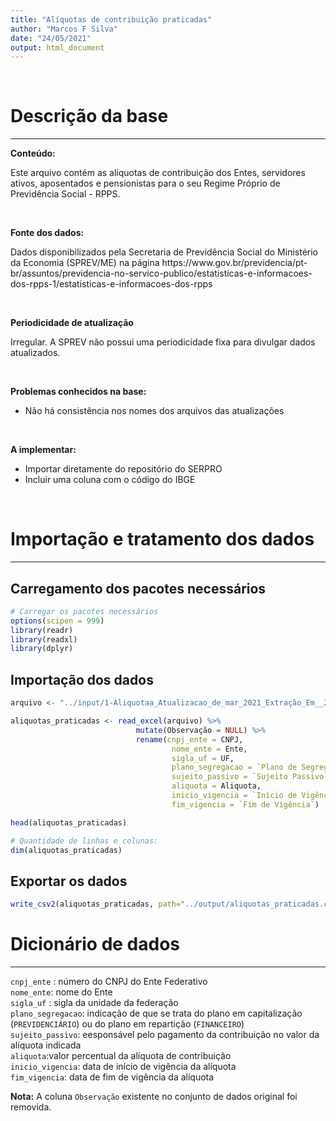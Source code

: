 ```yaml
---
title: "Alíquotas de contribuição praticadas"
author: "Marcos F Silva"
date: "24/05/2021"
output: html_document
---
```


</br>

# Descrição da base

----


**Conteúdo:** 

Este arquivo contém as alíquotas de contribuição dos Entes, servidores ativos, aposentados e pensionistas para o seu Regime Próprio de Previdência Social - RPPS.

</br>

**Fonte dos dados:** 

Dados disponibilizados pela Secretaria de Previdência Social do Ministério  da Economia (SPREV/ME) na página https://www.gov.br/previdencia/pt-br/assuntos/previdencia-no-servico-publico/estatisticas-e-informacoes-dos-rpps-1/estatisticas-e-informacoes-dos-rpps

</br>

**Periodicidade de atualização**

Irregular. A SPREV não possui uma periodicidade fixa para divulgar dados atualizados.

</br>

**Problemas conhecidos na base:**

* Não há consistência nos nomes dos arquivos das atualizações
 
</br>
  
**A implementar:**

* Importar diretamente do repositório do SERPRO
* Incluir uma coluna com o código do IBGE


</br>

# Importação e tratamento dos dados

----

## Carregamento dos pacotes necessários

```r
# Carregar os pacotes necessários
options(scipen = 999)
library(readr)
library(readxl)
library(dplyr)
```


## Importação dos dados


```r
arquivo <- "../input/1-Aliquotaa_Atualizacao_de_mar_2021_Extração_Em__2021-04-19T15_36_29.xlsx"

aliquotas_praticadas <- read_excel(arquivo) %>%
                            mutate(Observação = NULL) %>%
                            rename(cnpj_ente = CNPJ,
                                    nome_ente = Ente,
                                    sigla_uf = UF,
                                    plano_segregacao = `Plano de Segregação`,
                                    sujeito_passivo = `Sujeito Passivo`,
                                    aliquota = Aliquota,
                                    inicio_vigencia = `Início de Vigência`,
                                    fim_vigencia = `Fim de Vigência`)

head(aliquotas_praticadas)
```

```r
# Quantidade de linhas e colunas:
dim(aliquotas_praticadas)
```

## Exportar os dados

```r
write_csv2(aliquotas_praticadas, path="../output/aliquotas_praticadas.csv")
```


# Dicionário de dados

----

`cnpj_ente` : número do CNPJ do Ente Federativo    
`nome_ente`: nome do Ente      
`sigla_uf` : sigla da unidade da federação   
`plano_segregacao`: indicação de que se trata do plano em capitalização (`PREVIDENCIÁRIO`) ou do plano em repartição (`FINANCEIRO`)   
`sujeito_passivo`: eesponsável pelo pagamento da contribuição no valor da alíquota indicada   
`aliquota`:valor percentual da alíquota de contribuição   
`inicio_vigencia`: data de início de vigência da alíquota   
`fim_vigencia`: data de fim de vigência da alíquota   

**Nota:** A coluna `Observação` existente no conjunto de dados original foi removida.

</br>

